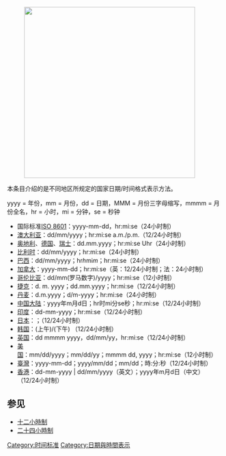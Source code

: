 {{unreferenced|time=2010-06-10T02:44:46+00:00}}
[[Image:Date.png|thumb|right|400px|
{{legend|#0ff|dd-mm-yyyy}}
{{legend|#f00|mm-dd-yyyy}}
{{legend|#ff0|yyyy-mm-dd}}
{{legend|#0f0|dd-mm-yyyy 和 yyyy-mm-dd}}
{{legend|#f0f|mm-dd-yyyy 和 dd-mm-yyyy}}
{{legend|#00f|mm-dd-yyyy 和 yyyy-mm-dd}}
]]

本条目介绍的是不同地区所规定的国家日期/时间格式表示方法。

yyyy = 年份，mm = 月份，dd = 日期，MMM = 月份三字母缩写，mmmm = 月份全名，hr = 小时，mi = 分钟，se = 秒钟

*国际标准[[ISO_8601|ISO 8601]]：yyyy-mm-dd，hr:mi:se（24小时制）
*[[澳大利亚|澳大利亚]]：dd/mm/yyyy；hr:mi:se a.m./p.m.（12/24小时制）
*[[奥地利|奥地利]]、[[德国|德国]]、[[瑞士|瑞士]]：dd.mm.yyyy；hr:mi:se Uhr（24小时制）
*[[比利时|比利时]]：dd/mm/yyyy；hr:mi:se（24小时制）
*[[巴西|巴西]]：dd/mm/yyyy；hr''h''mi''m''；hr:mi:se（24小时制）
*[[加拿大|加拿大]]：yyyy-mm-dd；hr:mi:se（英：12/24小时制；法：24小时制）
*[[哥伦比亚|哥伦比亚]]：dd/mm(罗马数字)/yyyy；hr:mi:se（12小时制）
*[[捷克|捷克]]：d. m. yyyy；dd.mm.yyyy；hr:mi:se（12/24小时制）
*[[丹麦|丹麦]]：d.m.yyyy；d/m-yyyy；hr:mi:se（24小时制）
*[[中国大陆|中国大陆]]：yyyy年m月d日；hr时mi分se秒；hr:mi:se（12/24小时制）
*[[印度|印度]]：dd-mm-yyyy；hr:mi:se（12/24小时制）
*[[日本|日本]]：{{Lang|ja|yyyy年m月d日}}；{{Lang|ja|hr時mi分}}（12/24小时制）
*[[韩国|韩国]]：{{Lang|ko|yyyy년 m월 d일 오전}}(上午)/{{Lang|ko|오후}}(下午) {{lang|ko|hr시 mi분 se초}}（12/24小时制）
*[[英国|英国]]：dd mmmm yyyy，dd/mm/yy，hr:mi:se（12/24小时制）
*[[美国|美国]]：mm/dd/yyyy；mm/dd/yy；mmmm dd, yyyy；hr:mi:se（12小时制）
*[[臺灣地區|臺灣]]：yyyy-mm-dd；yyyy/mm/dd；mm/dd；時:分:秒（12/24小时制）
*[[香港|香港]]：dd-mm-yyyy | dd/mm/yyyy（英文）；yyyy年m月d日（中文）（12/24小时制）

==参见==
*[[十二小時制|十二小時制]]
*[[二十四小時制|二十四小時制]]

{{時間導航}}

[[Category:时间标准|Category:时间标准]]
[[Category:日期與時間表示|Category:日期與時間表示]]